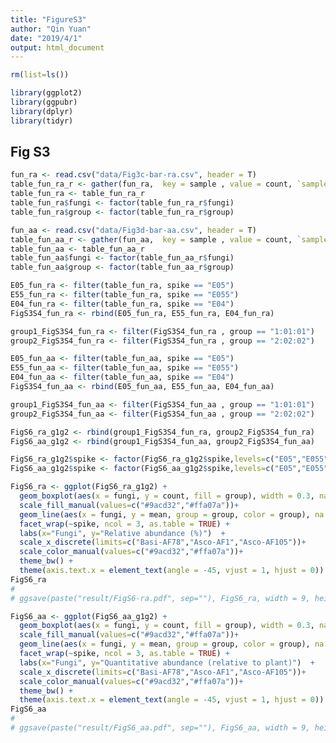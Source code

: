 ```yaml
---
title: "FigureS3"
author: "Qin Yuan"
date: "2019/4/1"
output: html_document
---
```



```r
rm(list=ls()) 

library(ggplot2)
library(ggpubr)
library(dplyr)
library(tidyr)
```


## Fig S3

```r
fun_ra <- read.csv("data/Fig3c-bar-ra.csv", header = T)
table_fun_ra_r <- gather(fun_ra,  key = sample , value = count, `sample01`:`sample04`)
table_fun_ra <- table_fun_ra_r
table_fun_ra$fungi <- factor(table_fun_ra_r$fungi)
table_fun_ra$group <- factor(table_fun_ra_r$group)

fun_aa <- read.csv("data/Fig3d-bar-aa.csv", header = T)
table_fun_aa_r <- gather(fun_aa,  key = sample , value = count, `sample01`:`sample04`)
table_fun_aa <- table_fun_aa_r
table_fun_aa$fungi <- factor(table_fun_aa_r$fungi)
table_fun_aa$group <- factor(table_fun_aa_r$group)
```


```r
E05_fun_ra <- filter(table_fun_ra, spike == "E05")
E55_fun_ra <- filter(table_fun_ra, spike == "E055")
E04_fun_ra <- filter(table_fun_ra, spike == "E04")
FigS3S4_fun_ra <- rbind(E05_fun_ra, E55_fun_ra, E04_fun_ra)

group1_FigS3S4_fun_ra <- filter(FigS3S4_fun_ra , group == "1:01:01")
group2_FigS3S4_fun_ra <- filter(FigS3S4_fun_ra , group == "2:02:02")

E05_fun_aa <- filter(table_fun_aa, spike == "E05")
E55_fun_aa <- filter(table_fun_aa, spike == "E055")
E04_fun_aa <- filter(table_fun_aa, spike == "E04")
FigS3S4_fun_aa <- rbind(E05_fun_aa, E55_fun_aa, E04_fun_aa)

group1_FigS3S4_fun_aa <- filter(FigS3S4_fun_aa , group == "1:01:01")
group2_FigS3S4_fun_aa <- filter(FigS3S4_fun_aa , group == "2:02:02")

FigS6_ra_g1g2 <- rbind(group1_FigS3S4_fun_ra, group2_FigS3S4_fun_ra)
FigS6_aa_g1g2 <- rbind(group1_FigS3S4_fun_aa, group2_FigS3S4_fun_aa)

FigS6_ra_g1g2$spike <- factor(FigS6_ra_g1g2$spike,levels=c("E05","E055", "E04"))
FigS6_aa_g1g2$spike <- factor(FigS6_aa_g1g2$spike,levels=c("E05","E055", "E04"))
```


```r
FigS6_ra <- ggplot(FigS6_ra_g1g2) +
  geom_boxplot(aes(x = fungi, y = count, fill = group), width = 0.3, na.rm = TRUE) +
  scale_fill_manual(values=c("#9acd32","#ffa07a"))+
  geom_line(aes(x = fungi, y = mean, group = group, color = group), na.rm = TRUE) +
  facet_wrap(~spike, ncol = 3, as.table = TRUE) +
  labs(x="Fungi", y="Relative abundance (%)")  +
  scale_x_discrete(limits=c("Basi-AF78","Asco-AF1","Asco-AF105"))+
  scale_color_manual(values=c("#9acd32","#ffa07a"))+
  theme_bw() +
  theme(axis.text.x = element_text(angle = -45, vjust = 1, hjust = 0))
FigS6_ra
# 
# ggsave(paste("result/FigS6-ra.pdf", sep=""), FigS6_ra, width = 9, height = 5)

FigS6_aa <- ggplot(FigS6_aa_g1g2) +
  geom_boxplot(aes(x = fungi, y = count, fill = group), width = 0.3, na.rm = TRUE) +
  scale_fill_manual(values=c("#9acd32","#ffa07a"))+
  geom_line(aes(x = fungi, y = mean, group = group, color = group), na.rm = TRUE) +
  facet_wrap(~spike, ncol = 3, as.table = TRUE) +
  labs(x="Fungi", y="Quantitative abundance (relative to plant)")  +
  scale_x_discrete(limits=c("Basi-AF78","Asco-AF1","Asco-AF105"))+
  scale_color_manual(values=c("#9acd32","#ffa07a"))+
  theme_bw() +
  theme(axis.text.x = element_text(angle = -45, vjust = 1, hjust = 0))
FigS6_aa
# 
# ggsave(paste("result/FigS6_aa.pdf", sep=""), FigS6_aa, width = 9, height = 5)

```